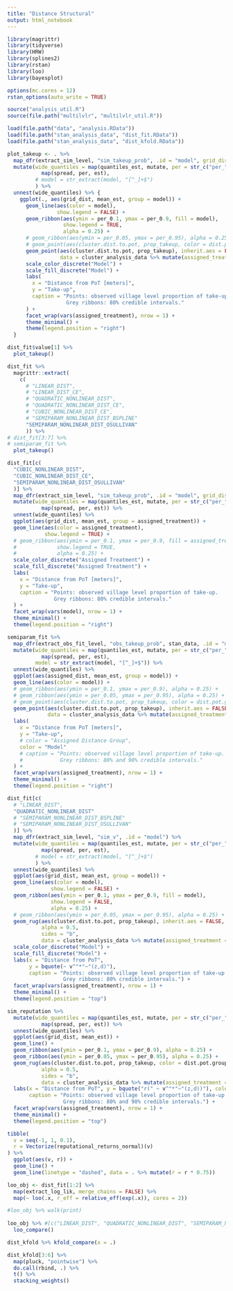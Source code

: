 ```yaml
---
title: "Distance Structural"
output: html_notebook
---
```


```r
library(magrittr)
library(tidyverse)
library(HRW)
library(splines2)
library(rstan)
library(loo)
library(bayesplot)

options(mc.cores = 12)
rstan_options(auto_write = TRUE)
```

```r
source("analysis_util.R")
source(file.path("multilvlr", "multilvlr_util.R"))
```

```r
load(file.path("data", "analysis.RData"))
load(file.path("stan_analysis_data", "dist_fit.RData"))
load(file.path("stan_analysis_data", "dist_kfold.RData"))
```

```r
plot_takeup <- . %>% 
  map_dfr(extract_sim_level, "sim_takeup_prob", .id = "model", grid_dist = grid_dist) %>% 
  mutate(wide_quantiles = map(quantiles_est, mutate, per = str_c("per_", per)) %>% 
           map(spread, per, est),
         # model = str_extract(model, "[^_]+$")
         ) %>% 
  unnest(wide_quantiles) %>% {
    ggplot(., aes(grid_dist, mean_est, group = model)) +
      geom_line(aes(color = model), 
                show.legend = FALSE) +
      geom_ribbon(aes(ymin = per_0.1, ymax = per_0.9, fill = model), 
                  show.legend = TRUE,
                  alpha = 0.25) +
      # geom_ribbon(aes(ymin = per_0.05, ymax = per_0.95), alpha = 0.25) +
      # geom_point(aes(cluster.dist.to.pot, prop_takeup, color = dist.pot.group),
      geom_point(aes(cluster.dist.to.pot, prop_takeup), inherit.aes = FALSE,
                 data = cluster_analysis_data %>% mutate(assigned_treatment = assigned.treatment)) +
      scale_color_discrete("Model") +
      scale_fill_discrete("Model") +
      labs(
        x = "Distance from PoT [meters]", 
        y = "Take-up", 
        caption = "Points: observed village level proportion of take-up.
                   Grey ribbons: 80% credible intervals."
      ) +
      facet_wrap(vars(assigned_treatment), nrow = 1) +
      theme_minimal() +
      theme(legend.position = "right")
  }
```

```r
dist_fit$value[1] %>% 
  plot_takeup()
```


```r
dist_fit %>% 
  magrittr::extract(
    c(
      # "LINEAR_DIST",
      # "LINEAR_DIST_CE",
      # "QUADRATIC_NONLINEAR_DIST",
      # "QUADRATIC_NONLINEAR_DIST_CE",
      # "CUBIC_NONLINEAR_DIST_CE",
      # "SEMIPARAM_NONLINEAR_DIST_BSPLINE"
      "SEMIPARAM_NONLINEAR_DIST_OSULLIVAN"
      )) %>%
# dist_fit[3:7] %>%
# semiparam_fit %>%
  plot_takeup()
```

```r
dist_fit[c(
  "CUBIC_NONLINEAR_DIST",
  "CUBIC_NONLINEAR_DIST_CE",
  "SEMIPARAM_NONLINEAR_DIST_OSULLIVAN"
  )] %>%
  map_dfr(extract_sim_level, "sim_takeup_prob", .id = "model", grid_dist = grid_dist) %>% 
  mutate(wide_quantiles = map(quantiles_est, mutate, per = str_c("per_", per)) %>% 
           map(spread, per, est)) %>% 
  unnest(wide_quantiles) %>% 
  ggplot(aes(grid_dist, mean_est, group = assigned_treatment)) +
  geom_line(aes(color = assigned_treatment), 
            show.legend = TRUE) +
  # geom_ribbon(aes(ymin = per_0.1, ymax = per_0.9, fill = assigned_treatment), 
  #             show.legend = TRUE,
  #             alpha = 0.25) +
  scale_color_discrete("Assigned Treatment") +
  scale_fill_discrete("Assigned Treatment") +
  labs(
    x = "Distance from PoT [meters]", 
    y = "Take-up", 
    caption = "Points: observed village level proportion of take-up.
               Grey ribbons: 80% credible intervals."
  ) +
  facet_wrap(vars(model), nrow = 1) +
  theme_minimal() +
  theme(legend.position = "right")
```

```r
semiparam_fit %>%
  map_dfr(extract_obs_fit_level, "obs_takeup_prob", stan_data, .id = "model") %>% 
  mutate(wide_quantiles = map(quantiles_est, mutate, per = str_c("per_", per)) %>% 
           map(spread, per, est),
         model = str_extract(model, "[^_]+$")) %>% 
  unnest(wide_quantiles) %>% 
  ggplot(aes(assigned_dist, mean_est, group = model)) +
  geom_line(aes(color = model)) +
  # geom_ribbon(aes(ymin = per_0.1, ymax = per_0.9), alpha = 0.25) +
  # geom_ribbon(aes(ymin = per_0.05, ymax = per_0.95), alpha = 0.25) +
  # geom_point(aes(cluster.dist.to.pot, prop_takeup, color = dist.pot.group),
  geom_point(aes(cluster.dist.to.pot, prop_takeup), inherit.aes = FALSE,
             data = cluster_analysis_data %>% mutate(assigned_treatment = assigned.treatment)) +
  labs(
    x = "Distance from PoT [meters]", 
    y = "Take-up", 
    # color = "Assigned Distance Group",
    color = "Model"
    # caption = "Points: observed village level proportion of take-up.
    #            Grey ribbons: 80% and 90% credible intervals."
  ) +
  facet_wrap(vars(assigned_treatment), nrow = 1) +
  theme_minimal() +
  theme(legend.position = "right")
```

```r
dist_fit[c(
  # "LINEAR_DIST", 
  "QUADRATIC_NONLINEAR_DIST"
  # "SEMIPARAM_NONLINEAR_DIST_BSPLINE"
  # "SEMIPARAM_NONLINEAR_DIST_OSULLIVAN"
  )] %>%
  map_dfr(extract_sim_level, "sim_v", .id = "model") %>% 
  mutate(wide_quantiles = map(quantiles_est, mutate, per = str_c("per_", per)) %>% 
           map(spread, per, est),
         # model = str_extract(model, "[^_]+$")
         ) %>% 
  unnest(wide_quantiles) %>% 
  ggplot(aes(grid_dist, mean_est, group = model)) +
  geom_line(aes(color = model),
              show.legend = FALSE) +
  geom_ribbon(aes(ymin = per_0.1, ymax = per_0.9, fill = model), 
              show.legend = FALSE,
              alpha = 0.25) +
  # geom_ribbon(aes(ymin = per_0.05, ymax = per_0.95), alpha = 0.25) +
  geom_rug(aes(cluster.dist.to.pot, prop_takeup), inherit.aes = FALSE,
           alpha = 0.5,
           sides = "b",
           data = cluster_analysis_data %>% mutate(assigned_treatment = assigned.treatment)) +
  scale_color_discrete("Model") +
  scale_fill_discrete("Model") +
  labs(x = "Distance from PoT", 
       y = bquote(~ v^"*"~"(z,d)"), 
       caption = "Points: observed village level proportion of take-up.
                  Grey ribbons: 80% credible intervals.") +
  facet_wrap(vars(assigned_treatment), nrow = 1) +
  theme_minimal() +
  theme(legend.position = "top")
```

```r
sim_reputation %>%
  mutate(wide_quantiles = map(quantiles_est, mutate, per = str_c("per_", per)) %>% 
           map(spread, per, est)) %>% 
  unnest(wide_quantiles) %>% 
  ggplot(aes(grid_dist, mean_est)) +
  geom_line() +
  geom_ribbon(aes(ymin = per_0.1, ymax = per_0.9), alpha = 0.25) +
  geom_ribbon(aes(ymin = per_0.05, ymax = per_0.95), alpha = 0.25) +
  geom_rug(aes(cluster.dist.to.pot, prop_takeup, color = dist.pot.group),
           alpha = 0.5,
           sides = "b",
           data = cluster_analysis_data %>% mutate(assigned_treatment = assigned.treatment)) +
  labs(x = "Distance from PoT", y = bquote("r(" ~ v^"*"~"(z,d))"), color = "Assigned Distance Group",
       caption = "Points: observed village level proportion of take-up.
                  Grey ribbons: 80% and 90% credible intervals.") +
  facet_wrap(vars(assigned_treatment), nrow = 1) +
  theme_minimal() +
  theme(legend.position = "top")
```

```r
tibble(
  v = seq(-1, 1, 0.1),
  r = Vectorize(reputational_returns_normal)(v)
) %>% 
  ggplot(aes(v, r)) +
  geom_line() +
  geom_line(linetype = "dashed", data = . %>% mutate(r = r * 0.75))
```

```r
loo_obj <- dist_fit[1:2] %>% 
  map(extract_log_lik, merge_chains = FALSE) %>% 
  map(~ loo(.x, r_eff = relative_eff(exp(.x)), cores = 2))

#loo_obj %>% walk(print)
  
loo_obj %>% #[c("LINEAR_DIST", "QUADRATIC_NONLINEAR_DIST", "SEMIPARAM_NONLINEAR_DIST_BSPLINE", "SEMIPARAM_NONLINEAR_DIST_OSULLIVAN")] %>% 
  loo_compare()
```

```r
dist_kfold %>% kfold_compare(x = .)

dist_kfold[3:6] %>% 
  map(pluck, "pointwise") %>% 
  do.call(rbind, .) %>% 
  t() %>% 
  stacking_weights()
```



